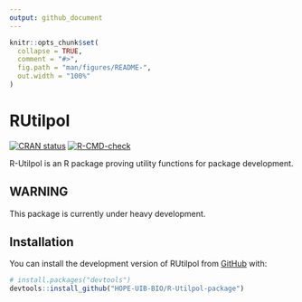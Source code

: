 ```yaml
---
output: github_document
---
```


<!-- README.md is generated from README.Rmd. Please edit that file -->

```r
knitr::opts_chunk$set(
  collapse = TRUE,
  comment = "#>",
  fig.path = "man/figures/README-",
  out.width = "100%"
)
```

# RUtilpol

<!-- badges: start -->
[![CRAN status](https://www.r-pkg.org/badges/version/RUtilpol)](https://CRAN.R-project.org/package=RUtilpol)
[![R-CMD-check](https://github.com/HOPE-UIB-BIO/R-Utilpol-package/workflows/R-CMD-check/badge.svg)](https://github.com/HOPE-UIB-BIO/R-Utilpol-package/actions)
<!-- badges: end -->

R-Utilpol is an R package proving utility functions for package development.

## WARNING

This package is currently under heavy development.

## Installation

You can install the development version of RUtilpol from [GitHub](https://github.com/) with:

```r
# install.packages("devtools")
devtools::install_github("HOPE-UIB-BIO/R-Utilpol-package")
```
